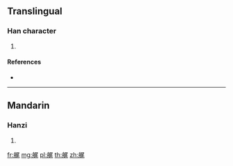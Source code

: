 {{character info/new}}
==Translingual==

===Han character===
{{Han char|rn=137|rad=舟|as=07|sn=13|four=27414|canj=HYSHU}}

# {{defn|Han|sort=舟07}}

====References====
* {{Han ref|kx=1011.121|hdz=53062.090|uh=8249|ud=33353|bh=DFA4|bd=57252}}

----

==Mandarin==

===Hanzi===
{{cmn-hanzi|pin=[[wěi]] ([[wei3]])|wg=wei<sup>3</sup>}}

# {{defn|lang=cmn|sort=舟07}}

[[fr:艉]]
[[mg:艉]]
[[pl:艉]]
[[th:艉]]
[[zh:艉]]
